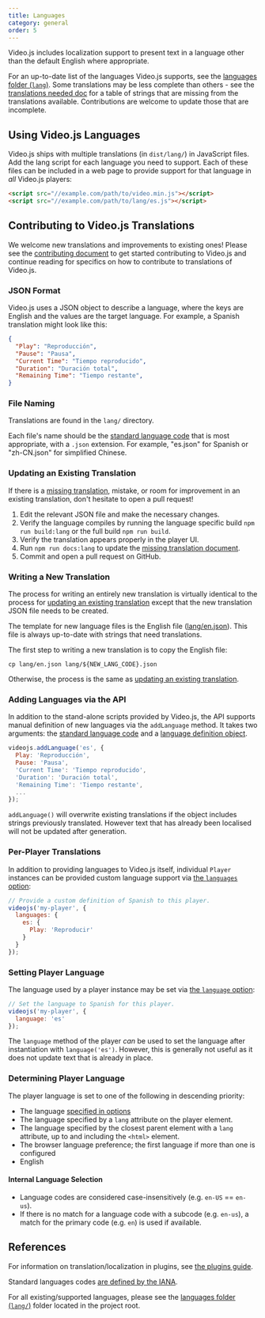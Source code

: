 ```yaml
---
title: Languages
category: general
order: 5
---
```


Video.js includes localization support to present text in a language other than the default English where appropriate.

For an up-to-date list of the languages Video.js supports, see the [languages folder (`lang`)][lang-supported].
Some translations may be less complete than others - see the [translations needed doc][translations-needed] for a table of strings that are missing from the translations available.  Contributions are welcome to update those that are incomplete.

## Using Video.js Languages

Video.js ships with multiple translations (in `dist/lang/`) in JavaScript files.
Add the lang script for each language you need to support.
Each of these files can be included in a web page to provide support for that language in _all_ Video.js players:

```html
<script src="//example.com/path/to/video.min.js"></script>
<script src="//example.com/path/to/lang/es.js"></script>
```

## Contributing to Video.js Translations

We welcome new translations and improvements to existing ones! Please see the [contributing document](https://github.com/videojs/video.js/blob/main/CONTRIBUTING.md) to get started contributing to Video.js and continue reading for specifics on how to contribute to translations of Video.js.

### JSON Format

Video.js uses a JSON object to describe a language, where the keys are English and the values are the target language. For example, a Spanish translation might look like this:

```JSON
{
  "Play": "Reproducción",
  "Pause": "Pausa",
  "Current Time": "Tiempo reproducido",
  "Duration": "Duración total",
  "Remaining Time": "Tiempo restante",
}
```

### File Naming

Translations are found in the `lang/` directory.

Each file's name should be the [standard language code][lang-codes] that is most appropriate, with a `.json` extension. For example, "es.json" for Spanish or "zh-CN.json" for simplified Chinese.

### Updating an Existing Translation

If there is a [missing translation](https://github.com/videojs/video.js/blob/main/docs/translations-needed.md), mistake, or room for improvement in an existing translation, don't hesitate to open a pull request!

1. Edit the relevant JSON file and make the necessary changes.
1. Verify the language compiles by running the language specific build `npm run build:lang` or the full build `npm run build`.
1. Verify the translation appears properly in the player UI.
1. Run `npm run docs:lang` to update the [missing translation document](https://github.com/videojs/video.js/blob/main/docs/translations-needed.md).
1. Commit and open a pull request on GitHub.

### Writing a New Translation

The process for writing an entirely new translation is virtually identical to the process for [updating an existing translation](#updating-an-existing-translation) except that the new translation JSON file needs to be created.

The template for new language files is the English file ([lang/en.json][lang-en]). This file is always up-to-date with strings that need translations.

The first step to writing a new translation is to copy the English file:

```shell-session
cp lang/en.json lang/${NEW_LANG_CODE}.json
```

Otherwise, the process is the same as [updating an existing translation](#updating-an-existing-translation).

### Adding Languages via the API

In addition to the stand-alone scripts provided by Video.js, the API supports manual definition of new languages via the `addLanguage` method. It takes two arguments: the [standard language code][lang-codes] and a [language definition object](#json-format).

```js
videojs.addLanguage('es', {
  Play: 'Reproducción',
  Pause: 'Pausa',
  'Current Time': 'Tiempo reproducido',
  'Duration': 'Duración total',
  'Remaining Time': 'Tiempo restante',
  ...
});
```

`addLanguage()` will overwrite existing translations if the object includes strings previously translated. However text that has already been localised will not be updated after generation.

### Per-Player Translations

In addition to providing languages to Video.js itself, individual `Player` instances can be provided custom language support via [the `languages` option](/guides/options#languages):

```js
// Provide a custom definition of Spanish to this player.
videojs('my-player', {
  languages: {
    es: {
      Play: 'Reproducir'
    }
  }
});
```

### Setting Player Language

The language used by a player instance may be set via [the `language` option](/guides/options#language):

```js
// Set the language to Spanish for this player.
videojs('my-player', {
  language: 'es'
});
```

The `language` method of the player _can_ be used to set the language after instantiation with `language('es')`. However, this is generally not useful as it does not update text that is already in place.

### Determining Player Language

The player language is set to one of the following in descending priority:

* The language [specified in options](#setting-default-player-language)
* The language specified by a `lang` attribute on the player element.
* The language specified by the closest parent element with a `lang` attribute, up to and including the `<html>` element.
* The browser language preference; the first language if more than one is configured
* English

#### Internal Language Selection

* Language codes are considered case-insensitively (e.g. `en-US` == `en-us`).
* If there is no match for a language code with a subcode (e.g. `en-us`), a match for the primary code (e.g. `en`) is used if available.

## References

For information on translation/localization in plugins, see [the plugins guide](/guides/plugins).

Standard languages codes [are defined by the IANA][lang-codes].

For all existing/supported languages, please see the [languages folder (`lang/`)][lang-supported] folder located in the project root.

[lang-en]: /lang/en.json

[lang-supported]: /lang

[lang-codes]: https://www.iana.org/assignments/language-subtag-registry/language-subtag-registry

[translations-needed]: https://github.com/videojs/video.js/blob/main/docs/translations-needed.md
